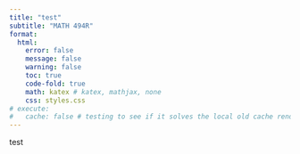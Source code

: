 ```yaml
---
title: "test"
subtitle: "MATH 494R"
format: 
  html:
    error: false
    message: false
    warning: false
    toc: true
    code-fold: true
    math: katex # katex, mathjax, none 
    css: styles.css
# execute:
#   cache: false # testing to see if it solves the local old cache render issue
---
```


test

